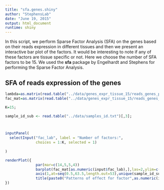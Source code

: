 ```yaml
---
title: "sfa.genes.shiny"
author: "StephensLab"
date: "June 19, 2015"
output: html_document
runtime: shiny
---
```


In this script, we perform Sparse Factor Analysis (SFA) on the genes based on their reads expression in different tissues and then we present an interactive bar plot of the factors. It would be interesting to note if any of these factors are tissue specific or not. Here we choose the number of SFA factors to be $15$. We used the **sfa** package by Engelhardt and Stephens for performing the Sparse Factor Analysis. 

##  SFA of reads expression of the genes 

```r

lambda=as.matrix(read.table("../data/genes_expr_tissue_15/reads_genes_per_tissue_15_lambda.out"));
fac_mat=as.matrix(read.table("../data/genes_expr_tissue_15/reads_genes_per_tissue_15_F.out"));

K=15;

sample_id_sub <- read.table("../data/samples_id.txt")[,3];



inputPanel(
  selectInput("fac_lab", label = "Number of factors:",
              choices = 1:K, selected = 1)
 
)

renderPlot({
              par(mar=c(14,5,5,4))
              barplot(fac_mat[as.numeric(input$fac_lab),],las=2,ylim=c(-8,8),xaxt="n")
              axis(1,at=seq(0.5,63.5,length.out=53),unique(sample_id_sub),las=2)
              title(paste0("Patterns of effect for factor",as.numeric(input$fac_lab)))
})

```

